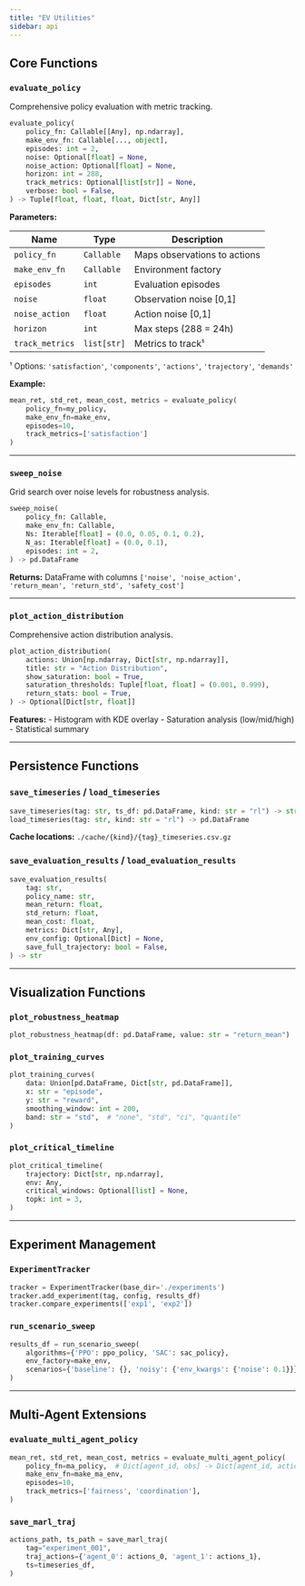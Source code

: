 ```yaml
---
title: "EV Utilities"
sidebar: api
---
```


## Core Functions

### `evaluate_policy`

Comprehensive policy evaluation with metric tracking.

```python
evaluate_policy(
    policy_fn: Callable[[Any], np.ndarray],
    make_env_fn: Callable[..., object],
    episodes: int = 2,
    noise: Optional[float] = None,
    noise_action: Optional[float] = None,
    horizon: int = 288,
    track_metrics: Optional[list[str]] = None,
    verbose: bool = False,
) -> Tuple[float, float, float, Dict[str, Any]]
```

**Parameters:**

| Name | Type | Description |
|------|------|-------------|
| `policy_fn` | `Callable` | Maps observations to actions |
| `make_env_fn` | `Callable` | Environment factory |
| `episodes` | `int` | Evaluation episodes |
| `noise` | `float` | Observation noise [0,1] |
| `noise_action` | `float` | Action noise [0,1] |
| `horizon` | `int` | Max steps (288 = 24h) |
| `track_metrics` | `list[str]` | Metrics to track¹ |

¹ Options: `'satisfaction'`, `'components'`, `'actions'`, `'trajectory'`, `'demands'`

**Example:**
```python
mean_ret, std_ret, mean_cost, metrics = evaluate_policy(
    policy_fn=my_policy,
    make_env_fn=make_env,
    episodes=10,
    track_metrics=['satisfaction']
)
```

---

### `sweep_noise`

Grid search over noise levels for robustness analysis.

```python
sweep_noise(
    policy_fn: Callable,
    make_env_fn: Callable,
    Ns: Iterable[float] = (0.0, 0.05, 0.1, 0.2),
    N_as: Iterable[float] = (0.0, 0.1),
    episodes: int = 2,
) -> pd.DataFrame
```

**Returns:** DataFrame with columns `['noise', 'noise_action', 'return_mean', 'return_std', 'safety_cost']`

---

### `plot_action_distribution`

Comprehensive action distribution analysis.

```python
plot_action_distribution(
    actions: Union[np.ndarray, Dict[str, np.ndarray]],
    title: str = "Action Distribution",
    show_saturation: bool = True,
    saturation_thresholds: Tuple[float, float] = (0.001, 0.999),
    return_stats: bool = True,
) -> Optional[Dict[str, float]]
```

**Features:**
- Histogram with KDE overlay
- Saturation analysis (low/mid/high)
- Statistical summary

---

## Persistence Functions

### `save_timeseries` / `load_timeseries`

```python
save_timeseries(tag: str, ts_df: pd.DataFrame, kind: str = "rl") -> str
load_timeseries(tag: str, kind: str = "rl") -> pd.DataFrame
```

**Cache locations:** `./cache/{kind}/{tag}_timeseries.csv.gz`

### `save_evaluation_results` / `load_evaluation_results`

```python
save_evaluation_results(
    tag: str,
    policy_name: str,
    mean_return: float,
    std_return: float,
    mean_cost: float,
    metrics: Dict[str, Any],
    env_config: Optional[Dict] = None,
    save_full_trajectory: bool = False,
) -> str
```

---

## Visualization Functions

### `plot_robustness_heatmap`
```python
plot_robustness_heatmap(df: pd.DataFrame, value: str = "return_mean")
```

### `plot_training_curves`
```python
plot_training_curves(
    data: Union[pd.DataFrame, Dict[str, pd.DataFrame]],
    x: str = "episode",
    y: str = "reward",
    smoothing_window: int = 200,
    band: str = "std",  # "none", "std", "ci", "quantile"
)
```

### `plot_critical_timeline`
```python
plot_critical_timeline(
    trajectory: Dict[str, np.ndarray],
    env: Any,
    critical_windows: Optional[list] = None,
    topk: int = 3,
)
```

---

## Experiment Management

### `ExperimentTracker`
```python
tracker = ExperimentTracker(base_dir='./experiments')
tracker.add_experiment(tag, config, results_df)
tracker.compare_experiments(['exp1', 'exp2'])
```

### `run_scenario_sweep`
```python
results_df = run_scenario_sweep(
    algorithms={'PPO': ppo_policy, 'SAC': sac_policy},
    env_factory=make_env,
    scenarios={'baseline': {}, 'noisy': {'env_kwargs': {'noise': 0.1}}},
)
```

---

## Multi-Agent Extensions

### `evaluate_multi_agent_policy`
```python
mean_ret, std_ret, mean_cost, metrics = evaluate_multi_agent_policy(
    policy_fn=ma_policy,  # Dict[agent_id, obs] -> Dict[agent_id, action]
    make_env_fn=make_ma_env,
    episodes=10,
    track_metrics=['fairness', 'coordination'],
)
```

### `save_marl_traj`
```python
actions_path, ts_path = save_marl_traj(
    tag="experiment_001",
    traj_actions={'agent_0': actions_0, 'agent_1': actions_1},
    ts=timeseries_df,
)
```